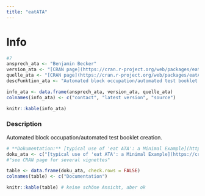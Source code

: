 ```yaml
---
title: "eatATA"
---
```


# Info

```r
#7
ansprech_ata <- "Benjamin Becker"
version_ata <- "[CRAN page](https://cran.r-project.org/web/packages/eatATA/index.html)"
quelle_ata <- "[CRAN page](https://cran.r-project.org/web/packages/eatATA/index.html)"
descFunktion_ata <- "Automated block occupation/automated test booklet creation."

info_ata <- data.frame(ansprech_ata, version_ata, quelle_ata)
colnames(info_ata) <- c("contact", "latest version", "source")

knitr::kable(info_ata)
```

### Description

Automated block occupation/automated test booklet creation.


```r
# **Dokumentation:** [typical use of 'eat ATA': a Minimal Example](https://cran.r-project.org/web/packages/eatATA/vignettes/minimal_example.html), ['eatATA' Functionality](https://cran.r-project.org/web/packages/eatATA/vignettes/overview.html), [a Pilot Study Example](https://cran.r-project.org/web/packages/eatATA/vignettes/use_case_pilot_study.html), [Reference manual](https://cran.r-project.org/web/packages/eatATA/eatATA.pdf)
doku_ata <- c("[typical use of 'eat ATA': a Minimal Example](https://cran.r-project.org/web/packages/eatATA/vignettes/minimal_example.html)", "['eatATA' Functionality](https://cran.r-project.org/web/packages/eatATA/vignettes/overview.html)", "[a Pilot Study Example](https://cran.r-project.org/web/packages/eatATA/vignettes/use_case_pilot_study.html)", "[Reference manual](https://cran.r-project.org/web/packages/eatATA/eatATA.pdf)")
#"see CRAN page for several vignettes"

table <- data.frame(doku_ata, check.rows = FALSE)
colnames(table) <- c("Documentation")

knitr::kable(table) # keine schöne Ansicht, aber ok

```

